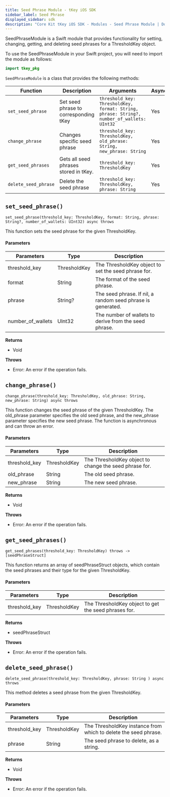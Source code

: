 ```yaml
---
title: Seed Phrase Module - tKey iOS SDK
sidebar_label: Seed Phrase
displayed_sidebar: sdk
description: "Core Kit tKey iOS SDK - Modules - Seed Phrase Module | Documentation - Web3Auth"
---
```


SeedPhraseModule is a Swift module that provides functionality for setting, changing, getting, and deleting seed phrases for a ThresholdKey object.

To use the SeedPhraseModule in your Swift project, you will need to import the module as follows:

```swift
import tkey_pkg
```

`SeedPhraseModule` is a class that provides the following methods:

| Function             | Description                           | Arguments                                                                                 | Async | return                |
| -------------------- | ------------------------------------- | ----------------------------------------------------------------------------------------- | ----- | --------------------- |
| `set_seed_phrase`    | Set seed phrase to corresponding tKey | `threshold_key: ThresholdKey, format: String, phrase: String?, number_of_wallets: UInt32` | Yes   | `void`                |
| `change_phrase`      | Changes specific seed phrase          | `threshold_key: ThresholdKey, old_phrase: String, new_phrase: String`                     | Yes   | `void`                |
| `get_seed_phrases`   | Gets all seed phrases stored in tKey. | `threshold_key: ThresholdKey`                                                             | Yes   | `[seedPhraseStruct] ` |
| `delete_seed_phrase` | Delete the seed phrase                | `threshold_key: ThresholdKey, phrase: String`                                             | Yes   | `void`                |

## `set_seed_phrase()`

`set_seed_phrase(threshold_key: ThresholdKey, format: String, phrase: String?, number_of_wallets: UInt32) async throws`

This function sets the seed phrase for the given ThresholdKey.

#### Parameters

| Parameters        | Type         | Description                                                 |
| ----------------- | ------------ | ----------------------------------------------------------- |
| threshold_key     | ThresholdKey | The ThresholdKey object to set the seed phrase for.         |
| format            | String       | The format of the seed phrase.                              |
| phrase            | String?      | The seed phrase. If nil, a random seed phrase is generated. |
| number_of_wallets | UInt32       | The number of wallets to derive from the seed phrase.       |

**Returns**

- Void

**Throws**

- Error: An error if the operation fails.

## `change_phrase()`

`change_phrase(threshold_key: ThresholdKey, old_phrase: String, new_phrase: String) async throws`

This function changes the seed phrase of the given ThresholdKey. The old_phrase parameter specifies the old seed phrase, and the new_phrase parameter
specifies the new seed phrase. The function is asynchronous and can throw an error.

#### Parameters

| Parameters    | Type         | Description                                            |
| ------------- | ------------ | ------------------------------------------------------ |
| threshold_key | ThresholdKey | The ThresholdKey object to change the seed phrase for. |
| old_phrase    | String       | The old seed phrase.                                   |
| new_phrase    | String       | The new seed phrase.                                   |

**Returns**

- Void

**Throws**

- Error: An error if the operation fails.

## `get_seed_phrases()`

`get_seed_phrases(threshold_key: ThresholdKey) throws -> [seedPhraseStruct]`

This function returns an array of seedPhraseStruct objects, which contain the seed phrases and their type for the given ThresholdKey.

#### Parameters

| Parameters    | Type         | Description                                          |
| ------------- | ------------ | ---------------------------------------------------- |
| threshold_key | ThresholdKey | The ThresholdKey object to get the seed phrases for. |

**Returns**

- seedPhraseStruct

**Throws**

- Error: An error if the operation fails.

## `delete_seed_phrase()`

`delete_seed_phrase(threshold_key: ThresholdKey, phrase: String ) async throws`

This method deletes a seed phrase from the given ThresholdKey.

#### Parameters

| Parameters    | Type         | Description                                                     |
| ------------- | ------------ | --------------------------------------------------------------- |
| threshold_key | ThresholdKey | The ThresholdKey instance from which to delete the seed phrase. |
| phrase        | String       | The seed phrase to delete, as a string.                         |

**Returns**

- Void

**Throws**

- Error: An error if the operation fails.
